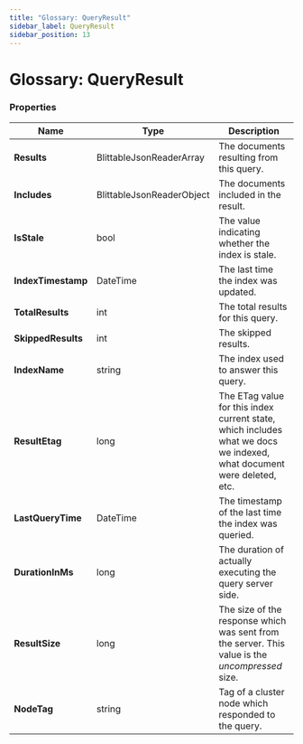 ---
title: "Glossary: QueryResult"
sidebar_label: QueryResult
sidebar_position: 13
---




# Glossary: QueryResult
<LanguageSwitcher supportedLanguages={supportedLanguages} />
<LanguageContent language="csharp">


### Properties

| Name | Type | Description |
| ------------- | ------------- | ----- |
| **Results** | BlittableJsonReaderArray | The documents resulting from this query. |
| **Includes** | BlittableJsonReaderObject | The documents included in the result. |
| **IsStale** | bool | The value indicating whether the index is stale. |
| **IndexTimestamp** | DateTime | The last time the index was updated. |
| **TotalResults** | int | The total results for this query. |
| **SkippedResults** | int | The skipped results. |
| **IndexName** | string | The index used to answer this query. |
| **ResultEtag** | long |  The ETag value for this index current state, which includes what we docs we indexed, what document were deleted, etc. |
| **LastQueryTime** | DateTime | The timestamp of the last time the index was queried. |
| **DurationInMs** | long | The duration of actually executing the query server side. |
| **ResultSize** | long | The size of the response which was sent from the server. This value is the _uncompressed_ size.  |
| **NodeTag** | string | Tag of a cluster node which responded to the query.  |

</LanguageContent>